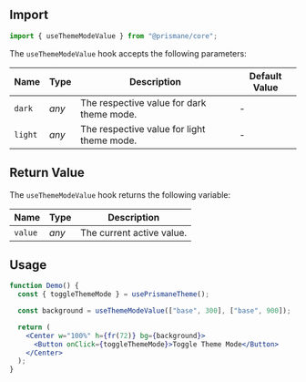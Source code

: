 ## Import

```js
import { useThemeModeValue } from "@prismane/core";
```

The `useThemeModeValue` hook accepts the following parameters:

| Name    | Type  | Description                                | Default Value |
| ------- | ----- | ------------------------------------------ | ------------- |
| `dark`  | _any_ | The respective value for dark theme mode.  | -             |
| `light` | _any_ | The respective value for light theme mode. | -             |

## Return Value

The `useThemeModeValue` hook returns the following variable:

| Name    | Type  | Description               |
| ------- | ----- | ------------------------- |
| `value` | _any_ | The current active value. |

## Usage

```jsx preview
function Demo() {
  const { toggleThemeMode } = usePrismaneTheme();

  const background = useThemeModeValue(["base", 300], ["base", 900]);

  return (
    <Center w="100%" h={fr(72)} bg={background}>
      <Button onClick={toggleThemeMode}>Toggle Theme Mode</Button>
    </Center>
  );
}
```
